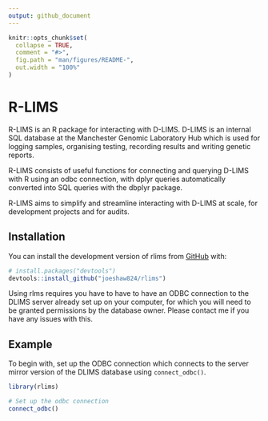 ```yaml
---
output: github_document
---
```


<!-- README.md is generated from README.Rmd. Please edit that file -->

```r
knitr::opts_chunk$set(
  collapse = TRUE,
  comment = "#>",
  fig.path = "man/figures/README-",
  out.width = "100%"
)
```

# R-LIMS

<!-- badges: start -->
<!-- badges: end -->

R-LIMS is an R package for interacting with D-LIMS. D-LIMS is an internal SQL database at the Manchester Genomic Laboratory Hub which is used for logging samples, organising testing, recording results and writing genetic reports.

R-LIMS consists of useful functions for connecting and querying D-LIMS with R using an odbc connection, with dplyr queries automatically converted into SQL queries with the dbplyr package.

R-LIMS aims to simplify and streamline interacting with D-LIMS at scale, for development projects and for audits.

## Installation

You can install the development version of rlims from [GitHub](https://github.com/) with:

``` r
# install.packages("devtools")
devtools::install_github("joeshaw824/rlims")
```

Using rlms requires you have to have to have an ODBC connection to the DLIMS server already set up on your computer, for which you will need to be granted permissions by the database owner. Please contact me if you have any issues with this.

## Example

To begin with, set up the ODBC connection which connects to the server mirror version of the DLIMS database using `connect_odbc()`.

```r
library(rlims)

# Set up the odbc connection
connect_odbc()

```
